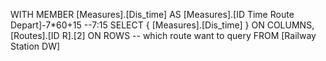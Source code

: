 WITH MEMBER [Measures].[Dis_time] AS [Measures].[ID Time Route Depart]-7*60+15 --7:15
SELECT 
{ [Measures].[Dis_time] } ON COLUMNS,
[Routes].[ID R].[2] ON ROWS -- which route want to query
FROM [Railway Station DW]
